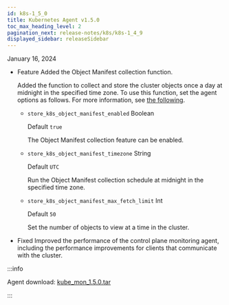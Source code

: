 ```yaml
---
id: k8s-1_5_0
title: Kubernetes Agent v1.5.0
toc_max_heading_level: 2
pagination_next: release-notes/k8s/k8s-1_4_9
displayed_sidebar: releaseSidebar
---
```


January 16, 2024

-   <Status>Feature</Status> Added the Object Manifest collection function.

    Added the function to collect and store the cluster objects once a day at midnight in the specified time zone. To use this function, set the agent options as follows. For more information, see [the following](../../kubernetes/object-manifest).

    -   `store_k8s_object_manifest_enabled` <span class='type'>Boolean</span>

        Default `true`

        The Object Manifest collection feature can be enabled.

    -   `store_k8s_object_manifest_timezone` <span class='type'>String</span>

        Default `UTC`

        Run the Object Manifest collection schedule at midnight in the specified time zone.

    -   `store_k8s_object_manifest_max_fetch_limit` <span class='type'>Int</span>

        Default `50`

        Set the number of objects to view at a time in the cluster.

-   <Status>Fixed</Status> Improved the performance of the control plane monitoring agent, including the performance improvements for clients that communicate with the cluster.

:::info

Agent download: [kube_mon_1.5.0.tar](https://repo.whatap.io/docker/kube_mon_1.5.0.tar)

:::
